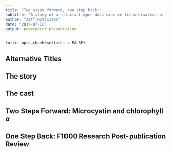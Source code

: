 ```yaml
---
title: "Two steps forward, one step back:"
subtitle: "A story of a reluctant open data science transformation in lakes research"
author: "Jeff Hollister"
date: "2019-07-18"
output: powerpoint_presentation
---
```


```r
knitr::opts_chunk$set(echo = FALSE)
```

## Alternative Titles


## The story


## The cast


## Two Steps Forward: Microcystin and chlorophyll *a*


## One Step Back: F1000 Research Post-publication Review
